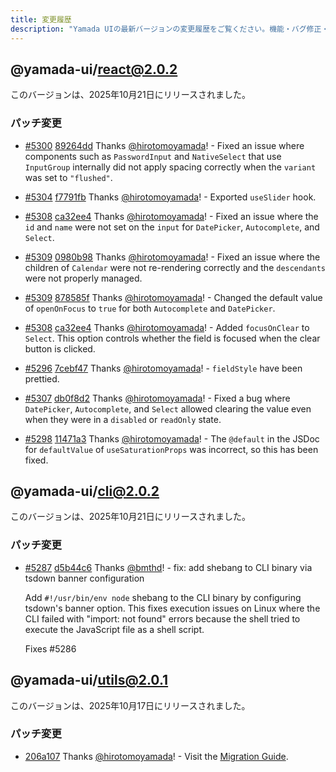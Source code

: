 ```yaml
---
title: 変更履歴
description: "Yamada UIの最新バージョンの変更履歴をご覧ください。機能・バグ修正・改善点についてご確認ください。"
---
```


## @yamada-ui/react@2.0.2

このバージョンは、2025年10月21日にリリースされました。

### パッチ変更

- [#5300](https://github.com/yamada-ui/yamada-ui/pull/5300) [89264dd](https://github.com/yamada-ui/yamada-ui/commit/89264dd68508aeb21cbcc39f404444b3ad627761) Thanks [@hirotomoyamada](https://github.com/hirotomoyamada)! - Fixed an issue where components such as `PasswordInput` and `NativeSelect` that use `InputGroup` internally did not apply spacing correctly when the `variant` was set to `"flushed"`.

- [#5304](https://github.com/yamada-ui/yamada-ui/pull/5304) [f7791fb](https://github.com/yamada-ui/yamada-ui/commit/f7791fb9023f32c45dd8b0fc6bf3b8d21a6ca298) Thanks [@hirotomoyamada](https://github.com/hirotomoyamada)! - Exported `useSlider` hook.

- [#5308](https://github.com/yamada-ui/yamada-ui/pull/5308) [ca32ee4](https://github.com/yamada-ui/yamada-ui/commit/ca32ee46ecca6e6b73eb68a1ad9f10e5de9a53c0) Thanks [@hirotomoyamada](https://github.com/hirotomoyamada)! - Fixed an issue where the `id` and `name` were not set on the `input` for `DatePicker`, `Autocomplete`, and `Select`.

- [#5309](https://github.com/yamada-ui/yamada-ui/pull/5309) [0980b98](https://github.com/yamada-ui/yamada-ui/commit/0980b98bed7f04cfe7bbb2793124d7b59481907e) Thanks [@hirotomoyamada](https://github.com/hirotomoyamada)! - Fixed an issue where the children of `Calendar` were not re-rendering correctly and the `descendants` were not properly managed.

- [#5309](https://github.com/yamada-ui/yamada-ui/pull/5309) [878585f](https://github.com/yamada-ui/yamada-ui/commit/878585f2ee656a16fe10b510c0a46ce491d9da24) Thanks [@hirotomoyamada](https://github.com/hirotomoyamada)! - Changed the default value of `openOnFocus` to `true` for both `Autocomplete` and `DatePicker`.

- [#5308](https://github.com/yamada-ui/yamada-ui/pull/5308) [ca32ee4](https://github.com/yamada-ui/yamada-ui/commit/ca32ee46ecca6e6b73eb68a1ad9f10e5de9a53c0) Thanks [@hirotomoyamada](https://github.com/hirotomoyamada)! - Added `focusOnClear` to `Select`. This option controls whether the field is focused when the clear button is clicked.

- [#5296](https://github.com/yamada-ui/yamada-ui/pull/5296) [7cebf47](https://github.com/yamada-ui/yamada-ui/commit/7cebf47e82412d721d7a1a60304b940f498986dd) Thanks [@hirotomoyamada](https://github.com/hirotomoyamada)! - `fieldStyle` have been prettied.

- [#5307](https://github.com/yamada-ui/yamada-ui/pull/5307) [db0f8d2](https://github.com/yamada-ui/yamada-ui/commit/db0f8d2ef97a7a22de4aee3b6933a6a188157daf) Thanks [@hirotomoyamada](https://github.com/hirotomoyamada)! - Fixed a bug where `DatePicker`, `Autocomplete`, and `Select` allowed clearing the value even when they were in a `disabled` or `readOnly` state.

- [#5298](https://github.com/yamada-ui/yamada-ui/pull/5298) [11471a3](https://github.com/yamada-ui/yamada-ui/commit/11471a3fabd944223816193a57f54cc14e9c0417) Thanks [@hirotomoyamada](https://github.com/hirotomoyamada)! - The `@default` in the JSDoc for `defaultValue` of `useSaturationProps` was incorrect, so this has been fixed.

## @yamada-ui/cli@2.0.2

このバージョンは、2025年10月21日にリリースされました。

### パッチ変更

- [#5287](https://github.com/yamada-ui/yamada-ui/pull/5287) [d5b44c6](https://github.com/yamada-ui/yamada-ui/commit/d5b44c64416bf2628dd6af71c48ab309856fa608) Thanks [@bmthd](https://github.com/bmthd)! - fix: add shebang to CLI binary via tsdown banner configuration

  Add `#!/usr/bin/env node` shebang to the CLI binary by configuring tsdown's banner option.
  This fixes execution issues on Linux where the CLI failed with "import: not found" errors
  because the shell tried to execute the JavaScript file as a shell script.

  Fixes #5286

## @yamada-ui/utils@2.0.1

このバージョンは、2025年10月17日にリリースされました。

### パッチ変更

- [206a107](https://github.com/yamada-ui/yamada-ui/commit/206a1076dae41d537ca305c71b9ca337a1394696) Thanks [@hirotomoyamada](https://github.com/hirotomoyamada)! - Visit the [Migration Guide](https://yamada-ui.com/docs/get-started/migration).
